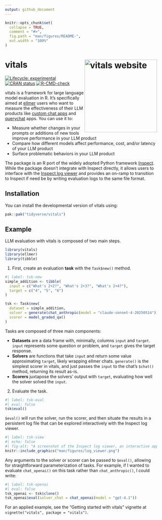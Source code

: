 ```yaml
---
output: github_document
---
```


<!-- README.md is generated from README.Rmd. Please edit that file -->

```r
knitr::opts_chunk$set(
  collapse = TRUE,
  comment = "#>",
  fig.path = "man/figures/README-",
  out.width = "100%"
)
```

# vitals <a href="https://vitals.tidyverse.org"><img src="man/figures/logo.png" align="right" height="240" alt="vitals website" /></a>

<!-- badges: start -->
[![Lifecycle: experimental](https://img.shields.io/badge/lifecycle-experimental-orange.svg)](https://lifecycle.r-lib.org/articles/stages.html#experimental)
[![CRAN status](https://www.r-pkg.org/badges/version/vitals)](https://CRAN.R-project.org/package=vitals)
[![R-CMD-check](https://github.com/tidyverse/vitals/actions/workflows/R-CMD-check.yaml/badge.svg)](https://github.com/tidyverse/vitals/actions/workflows/R-CMD-check.yaml)
<!-- badges: end -->

vitals is a framework for large language model evaluation in R. It's specifically aimed at [ellmer](https://ellmer.tidyverse.org/) users who want to measure the effectiveness of their LLM products like [custom chat apps](https://posit.co/blog/custom-chat-app/) and [querychat](https://github.com/posit-dev/querychat) apps. You can use it to:

* Measure whether changes in your prompts or additions of new tools improve performance in your LLM product
* Compare how different models affect performance, cost, and/or latency of your LLM product
* Surface problematic behaviors in your LLM product

The package is an R port of the widely adopted Python framework [Inspect](https://inspect.ai-safety-institute.org.uk/). While the package doesn't integrate with Inspect directly, it allows users to interface with the [Inspect log viewer](https://inspect.ai-safety-institute.org.uk/log-viewer.html) and provides an on-ramp to transition to Inspect if need be by writing evaluation logs to the same file format.

## Installation

You can install the developmental version of vitals using:

```r
pak::pak("tidyverse/vitals")
```

## Example

LLM evaluation with vitals is composed of two main steps.

```r
library(vitals)
library(ellmer)
library(tibble)
```

1) First, create an evaluation **task** with the `Task$new()` method.

```r
#| label: tsk-new
simple_addition <- tibble(
  input = c("What's 2+2?", "What's 2+3?", "What's 2+4?"),
  target = c("4", "5", "6")
)

tsk <- Task$new(
  dataset = simple_addition, 
  solver = generate(chat_anthropic(model = "claude-sonnet-4-20250514")), 
  scorer = model_graded_qa()
)
```

Tasks are composed of three main components:

* **Datasets** are a data frame with, minimally, columns `input` and `target`. `input` represents some question or problem, and `target` gives the target response.
* **Solvers** are functions that take `input` and return some value approximating `target`, likely wrapping ellmer chats. `generate()` is the simplest scorer in vitals, and just passes the `input` to the chat's `$chat()` method, returning its result as-is.
* **Scorers** juxtapose the solvers' output with `target`, evaluating how well the solver solved the `input`.

2) Evaluate the task.

```r
#| label: tsk-eval
#| eval: false
tsk$eval()
```

`$eval()` will run the solver, run the scorer, and then situate the results in a persistent log file that can be explored interactively with the Inspect log viewer.

```r
#| label: tsk-view
#| echo: false
#| fig-alt: "A screenshot of the Inspect log viewer, an interactive app displaying information on the 3 samples evaluated in this eval."
knitr::include_graphics("man/figures/log_viewer.png")
```

Any arguments to the solver or scorer can be passed to `$eval()`, allowing for straightforward parameterization of tasks. For example, if I wanted to evaluate `chat_openai()` on this task rather than `chat_anthropic()`, I could write:

```r
#| label: tsk-openai
#| eval: false
tsk_openai <- tsk$clone()
tsk_openai$eval(solver_chat = chat_openai(model = "gpt-4.1"))
```

For an applied example, see the "Getting started with vitals" vignette at `vignette("vitals", package = "vitals")`.
